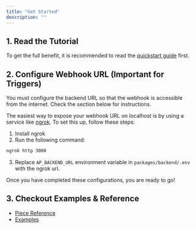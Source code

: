 ```yaml
---
title: "Get Started"
description: ""
---
```



## 1. Read the Tutorial

To get the full benefit, it is recommended to read the [quickstart guide](quickstart) first.

## 2. Configure Webhook URL (Important for Triggers)

You must configure the backend URL so that the webhook is accessible from the internet. 
Check the section below for instructions.

The easiest way to expose your webhook URL on localhost is by using a service like [ngrok](https://ngrok.com/). To set this up, follow these steps:

1. Install ngrok
2. Run the following command:
```bash
ngrok http 3000
```

3. Replace `AP_BACKEND_URL` environment variable in `packages/backend/.env` with the ngrok url.

Once you have completed these configurations, you are ready to go!


## 3. Checkout Examples & Reference 

- [Piece Reference](./reference)
- [Examples](./examples)
